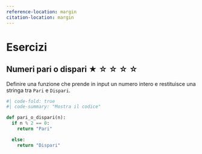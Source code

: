 ```yaml
---
reference-location: margin
citation-location: margin
---
```


# Esercizi

## Numeri pari o dispari ★ ☆ ☆ ☆ ☆

Definire una funzione che prende in input un numero intero e restituisce una stringa tra `Pari` e `Dispari`.

```python
#| code-fold: true
#| code-summary: "Mostra il codice"

def pari_o_dispari(n):
  if n % 2 == 0:
    return "Pari"

  else:
    return "Dispari"
```